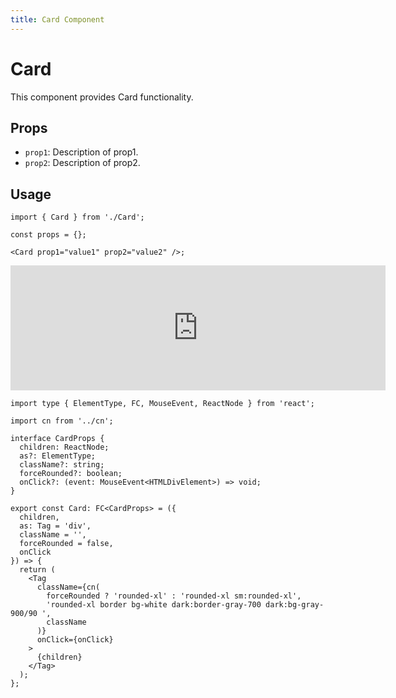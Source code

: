 ```yaml
---
title: Card Component
---
```


# Card

This component provides Card functionality.

## Props

- `prop1`: Description of prop1.
- `prop2`: Description of prop2.

## Usage

```tsx
import { Card } from './Card';

const props = {};

<Card prop1="value1" prop2="value2" />;
```

<iframe src="https://www.chromatic.com/component?appId=663a6564311e0ec20c42bab9&csfId=components-card--template&buildNumber=31&k=666cb65d3d74d74239f10ad0-1200px-interactive-true&h=12&b=-5" width="600" height="200" frameborder="0"></iframe>


```tsx
import type { ElementType, FC, MouseEvent, ReactNode } from 'react';

import cn from '../cn';

interface CardProps {
  children: ReactNode;
  as?: ElementType;
  className?: string;
  forceRounded?: boolean;
  onClick?: (event: MouseEvent<HTMLDivElement>) => void;
}

export const Card: FC<CardProps> = ({
  children,
  as: Tag = 'div',
  className = '',
  forceRounded = false,
  onClick
}) => {
  return (
    <Tag
      className={cn(
        forceRounded ? 'rounded-xl' : 'rounded-xl sm:rounded-xl',
        'rounded-xl border bg-white dark:border-gray-700 dark:bg-gray-900/90 ',
        className
      )}
      onClick={onClick}
    >
      {children}
    </Tag>
  );
};

```